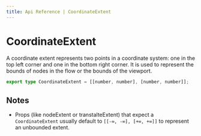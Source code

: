 ```yaml
---
title: Api Reference | CoordinateExtent
---
```


# CoordinateExtent

A coordinate extent represents two points in a coordinate system: one in the top left corner and one in the bottom right corner. It is used to represent the bounds of nodes in the flow or the bounds of the viewport.

```ts
export type CoordinateExtent = [[number, number], [number, number]];
```

## Notes

- Props (like nodeExtent or transtalteExtent) that expect a `CoordinateExtent` usually default to `[[-∞, -∞], [+∞, +∞]]` to represent an unbounded extent.
